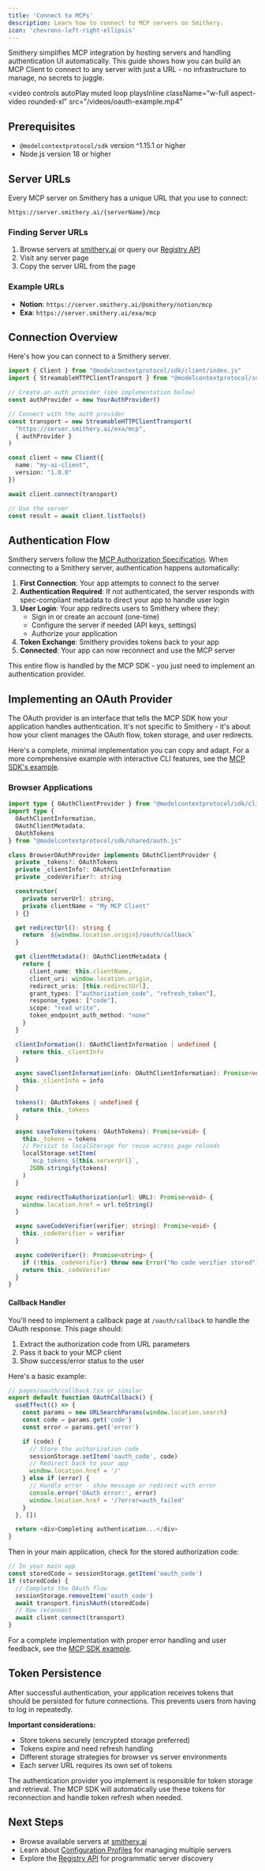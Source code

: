 ```yaml
---
title: 'Connect to MCPs'
description: Learn how to connect to MCP servers on Smithery.
icon: 'chevrons-left-right-ellipsis'
---
```


Smithery simplifies MCP integration by hosting servers and handling authentication UI automatically. This guide shows how you can build an MCP Client to connect to any server with just a URL - no infrastructure to manage, no secrets to juggle.

<video
  controls
  autoPlay
  muted
  loop
  playsInline
  className="w-full aspect-video rounded-xl"
  src="/videos/oauth-example.mp4"
></video>

## Prerequisites

- `@modelcontextprotocol/sdk` version ^1.15.1 or higher
- Node.js version 18 or higher

## Server URLs

Every MCP server on Smithery has a unique URL that you use to connect:

```
https://server.smithery.ai/{serverName}/mcp
```

### Finding Server URLs

1. Browse servers at [smithery.ai](https://smithery.ai) or query our [Registry API](/use/registry)
2. Visit any server page
3. Copy the server URL from the page

### Example URLs
- **Notion**: `https://server.smithery.ai/@smithery/notion/mcp`
- **Exa**: `https://server.smithery.ai/exa/mcp`

## Connection Overview

Here's how you can connect to a Smithery server.

```typescript
import { Client } from "@modelcontextprotocol/sdk/client/index.js"
import { StreamableHTTPClientTransport } from "@modelcontextprotocol/sdk/client/streamableHttp.js"

// Create an auth provider (see implementation below)
const authProvider = new YourAuthProvider()

// Connect with the auth provider
const transport = new StreamableHTTPClientTransport(
  "https://server.smithery.ai/exa/mcp",
  { authProvider }
)

const client = new Client({
  name: "my-ai-client",
  version: "1.0.0"
})

await client.connect(transport)

// Use the server
const result = await client.listTools()
```

## Authentication Flow

Smithery servers follow the [MCP Authorization Specification](https://modelcontextprotocol.io/specification/2025-06-18/basic/authorization). When connecting to a Smithery server, authentication happens automatically:

1. **First Connection**: Your app attempts to connect to the server
2. **Authentication Required**: If not authenticated, the server responds with spec-compliant metadata to direct your app to handle user login
3. **User Login**: Your app redirects users to Smithery where they:
   - Sign in or create an account (one-time)
   - Configure the server if needed (API keys, settings)
   - Authorize your application
4. **Token Exchange**: Smithery provides tokens back to your app
5. **Connected**: Your app can now reconnect and use the MCP server

This entire flow is handled by the MCP SDK - you just need to implement an authentication provider.

## Implementing an OAuth Provider

The OAuth provider is an interface that tells the MCP SDK how your application handles authentication. It's not specific to Smithery - it's about how your client manages the OAuth flow, token storage, and user redirects.

Here's a complete, minimal implementation you can copy and adapt. For a more comprehensive example with interactive CLI features, see the [MCP SDK's example](https://github.com/modelcontextprotocol/typescript-sdk/blob/main/src/examples/client/simpleOAuthClient.ts).

### Browser Applications

```typescript
import type { OAuthClientProvider } from "@modelcontextprotocol/sdk/client/auth.js"
import type { 
  OAuthClientInformation,
  OAuthClientMetadata,
  OAuthTokens 
} from "@modelcontextprotocol/sdk/shared/auth.js"

class BrowserOAuthProvider implements OAuthClientProvider {
  private _tokens?: OAuthTokens
  private _clientInfo?: OAuthClientInformation
  private _codeVerifier?: string

  constructor(
    private serverUrl: string,
    private clientName = "My MCP Client"
  ) {}

  get redirectUrl(): string {
    return `${window.location.origin}/oauth/callback`
  }

  get clientMetadata(): OAuthClientMetadata {
    return {
      client_name: this.clientName,
      client_uri: window.location.origin,
      redirect_uris: [this.redirectUrl],
      grant_types: ["authorization_code", "refresh_token"],
      response_types: ["code"],
      scope: "read write",
      token_endpoint_auth_method: "none"
    }
  }

  clientInformation(): OAuthClientInformation | undefined {
    return this._clientInfo
  }

  async saveClientInformation(info: OAuthClientInformation): Promise<void> {
    this._clientInfo = info
  }

  tokens(): OAuthTokens | undefined {
    return this._tokens
  }

  async saveTokens(tokens: OAuthTokens): Promise<void> {
    this._tokens = tokens
    // Persist to localStorage for reuse across page reloads
    localStorage.setItem(
      `mcp_tokens_${this.serverUrl}`,
      JSON.stringify(tokens)
    )
  }

  async redirectToAuthorization(url: URL): Promise<void> {
    window.location.href = url.toString()
  }

  async saveCodeVerifier(verifier: string): Promise<void> {
    this._codeVerifier = verifier
  }

  async codeVerifier(): Promise<string> {
    if (!this._codeVerifier) throw new Error("No code verifier stored")
    return this._codeVerifier
  }
}
```

#### Callback Handler

You'll need to implement a callback page at `/oauth/callback` to handle the OAuth response. This page should:

1. Extract the authorization code from URL parameters
2. Pass it back to your MCP client
3. Show success/error status to the user

Here's a basic example:

```typescript
// pages/oauth/callback.tsx or similar
export default function OAuthCallback() {
  useEffect(() => {
    const params = new URLSearchParams(window.location.search)
    const code = params.get('code')
    const error = params.get('error')

    if (code) {
      // Store the authorization code
      sessionStorage.setItem('oauth_code', code)
      // Redirect back to your app
      window.location.href = '/'
    } else if (error) {
      // Handle error - show message or redirect with error
      console.error('OAuth error:', error)
      window.location.href = '/?error=auth_failed'
    }
  }, [])

  return <div>Completing authentication...</div>
}
```

Then in your main application, check for the stored authorization code:

```typescript
// In your main app
const storedCode = sessionStorage.getItem('oauth_code')
if (storedCode) {
  // Complete the OAuth flow
  sessionStorage.removeItem('oauth_code')
  await transport.finishAuth(storedCode)
  // Now reconnect
  await client.connect(transport)
}
```

For a complete implementation with proper error handling and user feedback, see the [MCP SDK example](https://github.com/modelcontextprotocol/typescript-sdk/blob/main/src/examples/client/simpleOAuthClient.ts).

## Token Persistence

After successful authentication, your application receives tokens that should be persisted for future connections. This prevents users from having to log in repeatedly.

**Important considerations:**
- Store tokens securely (encrypted storage preferred)
- Tokens expire and need refresh handling
- Different storage strategies for browser vs server environments
- Each server URL requires its own set of tokens

The authentication provider you implement is responsible for token storage and retrieval. The MCP SDK will automatically use these tokens for reconnection and handle token refresh when needed.


## Next Steps

- Browse available servers at [smithery.ai](https://smithery.ai)
- Learn about [Configuration Profiles](/use/profiles) for managing multiple servers
- Explore the [Registry API](/use/registry) for programmatic server discovery
